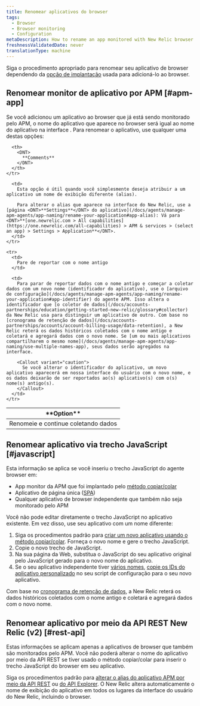 ```yaml
---
title: Renomear aplicativos do browser
tags:
  - Browser
  - Browser monitoring
  - Configuration
metaDescription: How to rename an app monitored with New Relic browser monitoring.
freshnessValidatedDate: never
translationType: machine
---
```


Siga o procedimento apropriado para renomear seu aplicativo de browser dependendo da [opção de implantação](/docs/browser/new-relic-browser/installation-configuration/add-apps-new-relic-browser) usada para adicioná-lo ao browser.

## Renomear monitor de aplicativo por APM [#apm-app]

Se você adicionou um aplicativo ao browser que já está sendo monitorado pelo APM, o nome do aplicativo que aparece no browser será igual ao nome do aplicativo na interface <InlinePopover type="apm"/>. Para renomear o aplicativo, use qualquer uma destas opções:

<table>
  <thead>
    <tr>
      <th style={{ width: "200px" }}>
        <DNT>
          **Option**
        </DNT>
      </th>

      <th>
        <DNT>
          **Comments**
        </DNT>
      </th>
    </tr>
  </thead>

  <tbody>
    <tr>
      <td>
        Renomeie e continue coletando dados
      </td>

      <td>
        Esta opção é útil quando você simplesmente deseja atribuir a um aplicativo um nome de exibição diferente (alias).

        Para alterar o alias que aparece na interface do New Relic, use a [página <DNT>**Settings**</DNT> do aplicativo](/docs/agents/manage-apm-agents/app-naming/rename-your-application#app-alias): Vá para <DNT>**[one.newrelic.com > All capabilities](https://one.newrelic.com/all-capabilities) > APM & services > (select an app) > Settings > Application**</DNT>.
      </td>
    </tr>

    <tr>
      <td>
        Pare de reportar com o nome antigo
      </td>

      <td>
        Para parar de reportar dados com o nome antigo e começar a coletar dados com um novo nome (identificador do aplicativo), use o [arquivo de configuração](/docs/agents/manage-apm-agents/app-naming/rename-your-application#app-identifier) do agente APM. Isso altera o identificador que [o coletor de dados](/docs/accounts-partnerships/education/getting-started-new-relic/glossary#collector) da New Relic usa para distinguir um aplicativo de outro. Com base no [cronograma de retenção de dados](/docs/accounts-partnerships/accounts/account-billing-usage/data-retention), a New Relic reterá os dados históricos coletados com o nome antigo e coletará e agregará dados com o novo nome. Se [um ou mais aplicativos compartilharem o mesmo nome](/docs/agents/manage-apm-agents/app-naming/use-multiple-names-app), seus dados serão agregados na interface.

        <Callout variant="caution">
          Se você alterar o identificador do aplicativo, um novo aplicativo aparecerá em nossa interface do usuário com o novo nome, e os dados deixarão de ser reportados ao(s) aplicativo(s) com o(s) nome(s) antigo(s).
        </Callout>
      </td>
    </tr>
  </tbody>
</table>

## Renomear aplicativo via trecho JavaScript [#javascript]

Esta informação se aplica se você inseriu o trecho JavaScript do agente browser em:

* App monitor da APM que foi implantado pelo [método copiar/colar](/docs/browser/new-relic-browser/installation-configuration/add-apps-new-relic-browser#copy-paste-app)
* Aplicativo de página única ([SPA](/docs/browser/single-page-app-monitoring/get-started/add-apps-single-page-app-monitoring))
* Qualquer aplicativo de browser independente que também não seja monitorado pelo APM

Você não pode editar diretamente o trecho JavaScript no aplicativo existente. Em vez disso, use seu aplicativo com um nome diferente:

1. Siga os procedimentos padrão para [criar um novo aplicativo usando o método copiar/colar](/docs/browser/new-relic-browser/installation-configuration/add-apps-new-relic-browser#copy-paste-app). Forneça o novo nome e gere o trecho JavaScript.
2. Copie o novo trecho de JavaScript.
3. Na sua página da Web, substitua o JavaScript do seu aplicativo original pelo JavaScript gerado para o novo nome do aplicativo.
4. Se o seu aplicativo independente tiver [vários nomes](/docs/agents/manage-apm-agents/app-naming/use-multiple-names-app), [copie os IDs do aplicativo personalizado](/docs/browser/new-relic-browser/installation-configuration/copy-browser-monitoring-license-key-app-id) no seu script de configuração para o seu novo aplicativo.

Com base no [cronograma de retenção de dados](/docs/accounts-partnerships/accounts/account-billing-usage/data-retention), a New Relic reterá os dados históricos coletados com o nome antigo e coletará e agregará dados com o novo nome.

## Renomear aplicativo por meio da API REST New Relic (v2) [#rest-api]

Estas informações se aplicam apenas a aplicativos de browser que também são monitorados pelo APM. Você não poderá alterar o nome do aplicativo por meio da API REST se tiver usado o método copiar/colar para inserir o trecho JavaScript do browser em seu aplicativo.

Siga os procedimentos padrão para [alterar o alias do aplicativo APM por meio da API REST](/docs/apis/rest-api-v2/application-examples-v2/change-alias-your-application-v2) ou [do API Explorer](https://rpm.newrelic.com/api/explore/applications/update). O New Relic altera automaticamente o nome de exibição do aplicativo em todos os lugares da interface do usuário do New Relic, incluindo o browser.